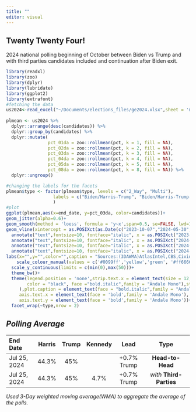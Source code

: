 ```yaml
---
title: ""
editor: visual
---
```


## Twenty Twenty Four!

2024 national polling beginning of October between Biden vs Trump and with third parties candidates included and continuation after Biden exit.

```r
library(readxl)
library(zoo)
library(dplyr)
library(lubridate) 
library(ggplot2) 
library(extrafont) 
#fetching the data
us2024<-read_excel("~/Documents/elections_files/ge2024.xlsx",sheet = 'multi') 
  
plmean <- us2024 %>%
  dplyr::arrange(desc(candidates)) %>% 
  dplyr::group_by(candidates) %>% 
  dplyr::mutate(
                pct_01da = zoo::rollmean(pct, k = 1, fill = NA),
                pct_02da = zoo::rollmean(pct, k = 2, fill = NA),
                pct_03da = zoo::rollmean(pct, k = 3, fill = NA),
                pct_04da = zoo::rollmean(pct, k = 4, fill = NA),
                pct_05da = zoo::rollmean(pct, k = 5, fill = NA),
                pct_08da = zoo::rollmean(pct, k = 8, fill = NA)) %>% 
  dplyr::ungroup()  

#changing the labels for the facets
plmean$type <- factor(plmean$type, levels = c("2_Way", "Multi"),
                  labels = c("Biden/Harris-Trump", "Biden/Harris-Trump-Kennedy-West-Stein")
                  )
#plot
ggplot(plmean,aes(x=end_date, y=pct_03da, color=candidates))+
geom_jitter(alpha=0.6)+
geom_smooth(method = 'loess', formula = 'y~x',span=0.5, se=FALSE, lwd=1.5)+
geom_vline(xintercept = as.POSIXct(as.Date(c("2023-10-07","2024-05-30","2024-06-27",'2024-07-21'))), linetype=4)+
  annotate("text",fontsize=10, fontface="italic", x = as.POSIXct("2023-10-07"),y = 20, label = "Hamas Attacks", angle=90, vjust=0)+ 
  annotate("text",fontsize=10, fontface="italic", x = as.POSIXct("2024-05-30"),y = 20, label = "Trump Guilty", angle=90, vjust=0)+
  annotate("text",fontsize=10, fontface="italic", x = as.POSIXct("2024-06-27"),y = 20, label = "CNN Debate", angle=90, vjust=0)+
  annotate("text",fontsize=10, fontface="italic", x = as.POSIXct("2024-07-21"),y = 25, label = "Biden Exit", angle=90, vjust=0)+
labs(x="",y="",color="",caption = "Sources:(3DAWMA)AtlasIntel,CBS,Civiqs,CNBC,CNN,Cygnal,Emerson,FoxNews,JL Partners\nMarist,Marquette,NBCNews,NYT/Siena,TippInsights,USAToday,Quinnipiac\njamesstats.github.io/projectx")+
    scale_colour_manual(values = c('#0099ff','yellow','green', '#ff6666','purple'))+
  scale_y_continuous(limits = c(min(0),max(50)))+ 
  theme_bw()+
  theme(legend.position = 'none',strip.text.x = element_text(size = 12, color = "black", face = "bold.italic",family = "Andale Mono"),strip.text.y = element_text(size = 8,
        color = "black", face ="bold.italic",family = "Andale Mono"),strip.background = element_rect(color="black", fill="white", size=0.5, linetype="solid"
     ),plot.caption = element_text(face = "bold.italic",family = "Andale Mono"),
     axis.text.x = element_text(face = 'bold',family = 'Andale Mono'),
     axis.text.y = element_text(face = 'bold',family = 'Andale Mono'))+ 
  facet_wrap(~type,nrow = 2)     

```

## *Polling Average*

| End Date     | Harris | Trump | Kennedy |    Lead     |           Type           |
|:-------------|:------:|:-----:|:-------:|:-----------:|:------------------------:|
| Jul 25, 2024 | 44.3%  |  45%  |         | +0.7% Trump |     **Head-to-Head**     |
| Jul 25, 2024 | 44.3%  |  45%  |  4.7%   | +0.7% Trump | *with* **Third-Parties** |

*Used 3-Day weighted moving average(WMA) to aggregate the average of the polls.*
